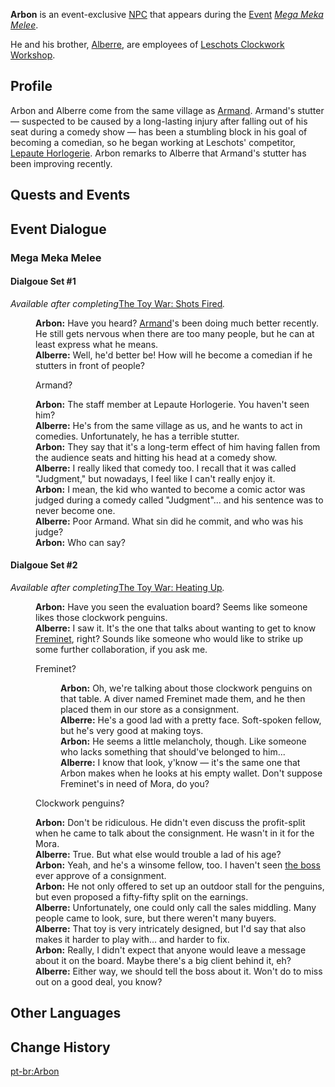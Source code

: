 {{Meta
<!-- Remove this template after adding the missing info -->
|missing_NPC_profile  = yes
}}
{{Character Infobox
|type             = Event NPC
|image            = NPC Arbon.png
|realname         = <!-- Optional, if different from in-game name -->
|deceased         = <!-- Past (for deceased prior to events of the game) or free response -->
|region           = Fontaine
|location         = Fontaine
|affiliation      = Leschots Clockwork Workshop
|title            = Leschots Clockwork Workshop Staff

|ancestry         = <!-- Clan/family -->
|father           = 
|mother           = 
|spouse           = 
|sibling          = Alberre
|child            = 
|relative         = 

|voiceEN          = 
|voiceCN          = 
|voiceJP          = 
|voiceKR          = 
|dialoguereward   = 
}}
'''Arbon''' is an event-exclusive [[NPC]] that appears during the [[Event]] ''[[Mega Meka Melee]]''.

He and his brother, [[Alberre]], are employees of [[Leschots Clockwork Workshop]].
<!--
==Location==
<gallery>
NPC Location {{subst:PAGENAME}}.png|{{subst:PAGENAME}}'s location
NPC Location {{subst:PAGENAME}} Context.png|Additional context
</gallery>
-->
==Profile==
Arbon and Alberre come from the same village as [[Armand]]. Armand's stutter &mdash; suspected to be caused by a long-lasting injury after falling out of his seat during a comedy show &mdash; has been a stumbling block in his goal of becoming a comedian, so he began working at Leschots' competitor, [[Lepaute Horlogerie]]. Arbon remarks to Alberre that Armand's stutter has been improving recently.
<!--
===Appearance===
Keep appearance section short and concise. Limit to 2 paragraphs with 3-4 sentences each.
''(To be added.)''
-->

==Quests and Events==
{{Quests and Events}}
<!--
==Idle Quotes==
{{Dialogue Start}}
: {{DIcon|Idle}} {{Tx}}
:: {{A|VO {{subst:PAGENAME}} 01.ogg}} "{{Tx}}"
{{Dialogue End}}

==Dialogue==
{{Dialogue Start}}
:'''{{subst:PAGENAME}}:''' 
:{{DIcon}}
{{Dialogue End}}
-->
==Event Dialogue==
===Mega Meka Melee===
====Dialgoue Set #1====
''Available after completing ''[[The Toy War: Shots Fired]]''.''
{{Dialogue Start}}
:'''Arbon:''' Have you heard? [[Armand]]'s been doing much better recently. He still gets nervous when there are too many people, but he can at least express what he means.
:'''Alberre:''' Well, he'd better be! How will he become a comedian if he stutters in front of people?
:{{DIcon}} Armand?
:'''Arbon:''' The staff member at Lepaute Horlogerie. You haven't seen him?
:'''Alberre:''' He's from the same village as us, and he wants to act in comedies. Unfortunately, he has a terrible stutter.
:'''Arbon:''' They say that it's a long-term effect of him having fallen from the audience seats and hitting his head at a comedy show.
:'''Alberre:''' I really liked that comedy too. I recall that it was called "Judgment," but nowadays, I feel like I can't really enjoy it.
:'''Arbon:''' I mean, the kid who wanted to become a comic actor was judged during a comedy called "Judgment"... and his sentence was to never become one.
:'''Alberre:''' Poor Armand. What sin did he commit, and who was his judge?
:'''Arbon:''' Who can say?
{{Dialogue End}}
====Dialgoue Set #2====
''Available after completing ''[[The Toy War: Heating Up]]''.''
{{Dialogue Start}}
:'''Arbon:''' Have you seen the evaluation board? Seems like someone likes those clockwork penguins.
:'''Alberre:''' I saw it. It's the one that talks about wanting to get to know [[Freminet]], right? Sounds like someone who would like to strike up some further collaboration, if you ask me.
:{{DIcon}} Freminet?
::'''Arbon:''' Oh, we're talking about those clockwork penguins on that table. A diver named Freminet made them, and he then placed them in our store as a consignment.
::'''Alberre:''' He's a good lad with a pretty face. Soft-spoken fellow, but he's very good at making toys.
::'''Arbon:''' He seems a little melancholy, though. Like someone who lacks something that should've belonged to him...
::'''Alberre:''' I know that look, y'know &mdash; it's the same one that Arbon makes when he looks at his empty wallet. Don't suppose Freminet's in need of Mora, do you?
:{{DIcon}} Clockwork penguins?
:'''Arbon:''' Don't be ridiculous. He didn't even discuss the profit-split when he came to talk about the consignment. He wasn't in it for the Mora.
:'''Alberre:''' True. But what else would trouble a lad of his age?
:'''Arbon:''' Yeah, and he's a winsome fellow, too. I haven't seen [[Livre|the boss]] ever approve of a consignment.
:'''Arbon:''' He not only offered to set up an outdoor stall for the penguins, but even proposed a fifty-fifty split on the earnings.
:'''Alberre:''' Unfortunately, one could only call the sales middling. Many people came to look, sure, but there weren't many buyers.
:'''Alberre:''' That toy is very intricately designed, but I'd say that also makes it harder to play with... and harder to fix.
:'''Arbon:''' Really, I didn't expect that anyone would leave a message about it on the board. Maybe there's a big client behind it, eh?
:'''Alberre:''' Either way, we should tell the boss about it. Won't do to miss out on a good deal, you know?
{{Dialogue End}}

==Other Languages==
{{Other Languages|default_hidden=1
|en      = Arbon
|zhs     = 阿尔邦
|zhs_rm  = Ā'ěrbāng
|zht     = 阿爾邦
|zht_rm  = Ā'ěrbāng
|ja      = アルボン
|ja_rm   = Arubon
|ko      = 아르본
|ko_rm   = 
|es      = Arbon
|fr      = Arbon
|ru      = Арбон
|th      = Arbon
|vi      = Arbon
|de      = Arbon
|id      = Arbon
|pt      = Arbon
|tr      = Arbon
|it      = Arbon
}}

==Change History==
{{Change History|4.0}}
<!--
==References==
{{Reflist}}-->

[[pt-br:Arbon]]